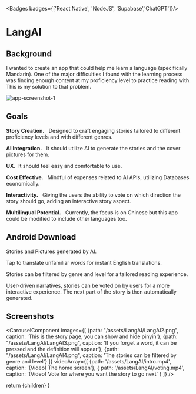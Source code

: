 
<Badges badges={['React Native', 'NodeJS', 'Supabase','ChatGPT']}/>

# LangAI

## Background

I wanted to create an app that could help me learn a language (specifically Mandarin). One of the major difficulties I found with the learning process was finding enough content at my proficiency level to practice reading with. This is my solution to that problem.

<img src='/assets/LangAI/LangAI1.5-present.png' alt="app-screenshot-1"  fill />

## Goals

**Story Creation.**  &nbsp; Designed to craft engaging stories tailored to different proficiency levels and with different genres.

**AI Integration.**  &nbsp; It should utilize AI to generate the stories and the cover pictures for them.

**UX.**&nbsp;   It should feel easy and comfortable to use.

**Cost Effective.**  &nbsp;  Mindful of expenses related to AI APIs, utilizing Databases economically.

**Interactivity.** &nbsp;   Giving the users the ability to vote on which direction the story should go, adding an interactive story aspect.

**Multilingual Potential.**  &nbsp;  Currently, the focus is on Chinese but this app could be modified to include other languages too.

## Android Download

Stories and Pictures generated by AI.

Tap to translate unfamiliar words for instant English translations.

Stories can be filtered by genre and level for a tailored reading experience.

User-driven narratives, stories can be voted on by users for a more interactive experience. The next part of the story is then automatically generated.


<MarkdownButtons github="https://github.com/AdamShelley/lang-ai" download="https://expo.dev/artifacts/eas/753rwFKCDdf96G71GY91G3.aab" />

## Screenshots

<CarouselComponent images={[
  {path: "/assets/LangAI/LangAI2.png", caption: 'This is the story page, you can show and hide pinyin'},
  {path: "/assets/LangAI/LangAI3.png", caption: 'If you forget a word, it can be pressed and the definition will appear'},
  {path: "/assets/LangAI/LangAI4.png", caption: 'The stories can be filtered by genre and level'}
]}
  videoArray={[
    {path: '/assets/LangAI/intro.mp4', caption: '(Video) The home screen'},
    { path:  '/assets/LangAI/voting.mp4', caption: '(Video) Vote for where you want the story to go next' }
  ]}
/>

  return <MdxLayout>
    {children}
  </MdxLayout>
}
